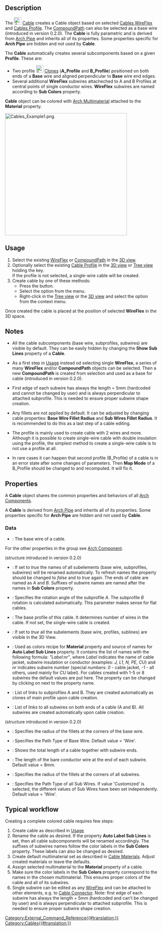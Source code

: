 <languages/>

{{Docnav
|[[Cables_Profile|Profile]]
|[[Cables_CableConduit|CableConduit]]
|[[Cables_Workbench|Cables]]
|IconL=Cables_Profile.svg
|IconR=Cables_CableConduit.svg
|IconC=Cables_workbench_icon.svg
}}

{{GuiCommand
|Name=Cables Cable
|MenuLocation=Cables → Cable
|Workbenches=[[Cables_Workbench|Cables]]
|Shortcut={{KEY|C}} {{KEY|B}}
|Version=0.1.0
|SeeAlso=[[Cables_Profile|Cables Profile]], [[Cables_WireFlex|Cables WireFlex]], [[Cables_Material|Cables Material]]
}}

==Description==

The [[Image:Cables_Cable.svg|24px]] [[Cables_Cable|Cable]] creates a Cable object based on selected [[Cables_WireFlex|Cables WireFlex]] and [[Cables_Profile|Cables Profile]]. The [[Cables_CompoundPath|CompoundPath]] can also be selected as a base wire (introduced in version 0.2.0). The '''Cable''' is fully parametric and is derived from [[Arch_Pipe|Arch Pipe]] and inherits all of its properties. Some properties specific for '''Arch Pipe''' are hidden and not used by '''Cable'''.

The '''Cable''' automatically creates several subcomponents based on a given '''Profile'''. These are:
* Two profile [[Image:Draft_Clone.svg|24px]] [[Draft_Clone|Clones]] ('''A_Profile''' and '''B_Profile''') positioned on both ends of a '''Base''' wire and aligned perpendicular to '''Base''' wire end edges. 
* Several additional '''WireFlex'''  subwires attacheched to A and B Profiles at central points of single conductor wires. '''WireFlex''' subwires are named according to '''Sub Colors''' property.

'''Cable''' object can be colored with [[Arch_MultiMaterial|Arch Multimaterial]] attached to the '''Material''' property.

[[Image:Cables_Example1.png|400px]]
{{Caption|Example of three-core flat cable:<br/>Multimaterial cable shape and its base wire, profile and subwires.}}

==Usage==

# Select the existing [[Cables_WireFlex|WireFlex]] or [[Cables_CompoundPath|CompoundPath]] in the [[3D_view|3D view]].
# Optionally select the existing [[Cables_Profile|Cable Profile]] in the [[3D_view|3D view]] or [[Tree_view|Tree view]] holding the {{KEY|CTRL}} key.<br>If the profile is not selected, a single-wire cable will be created.
# Create cable by one of these methods:
#* Press the {{Button|[[Image:Cables_Cable.svg|16px]] [[Cables_Cable|Cable]]}} button.
#* Select the {{MenuCommand|Cables → [[Image:Cables_Cable.svg|16px]] Cable}} option from the menu.
#* Right-click in the [[Tree_view|Tree view]] or the [[3D_view|3D view]] and select the {{MenuCommand|Cables → [[Image:Cables_Cable.svg|16px]] Cable}} option from the context menu.

Once created the cable is placed at the position of selected '''WireFlex''' in the 3D space.

==Notes==

* All the cable subcomponents (base wire, subprofiles, subwires) are visible by default. They can be easily hidden by changing the '''Show Sub Lines''' property of a '''Cable'''.

* As a first step in [[#Usage|Usage]] instead od selecting single '''WireFlex''', a series of many '''WireFlex''' and/or '''CompoundPath''' objects can be selected. Then a new '''CompoundPath''' is created from selection and used as a base for cable (introduced in version 0.2.0).

* First edge of each subwire has always the length = 5mm (hardcoded and cannot be changed by user) and is always perpendicular to attached subprofile. This is needed to ensure proper subwire shape creation.

* Any fillets are not applied by default. It can be adjusted by changing cable properties: '''Base Wire Fillet Radius''' and '''Sub Wires Fillet Radius'''. It is recommended to do this as a last step of a cable editing.

* The profile is mainly used to create cable with 2 wires and more. Although it is possible to create single-wire cable with double insulation using the profile, the simplest method to create a single-wire cable is to not use a profile at all.

* In rare cases it can happen that second profile (B_Profile) of a cable is in an error state after some changes of parameters. Then '''Map Mode''' of a B_Profile should be changed to {{Value|Deactivated}} and recomputed. It will fix it.

==Properties==

A '''Cable''' object shares the common properties and behaviors of all [[Arch_Component|Arch Components]].

A '''Cable''' is derived from [[Arch_Pipe|Arch Pipe]] and inherits all of its properties. Some properties specific for '''Arch Pipe''' are hidden and not used by '''Cable'''.

===Data===

{{TitleProperty|Component}}

* {{PropertyData|Base|Link}}: The base wire of a cable.

For the other properties in the group see [[Arch_Component#Properties|Arch Component]].

{{TitleProperty|Cable}}
(structure introduced in version 0.2.0)

* {{PropertyData|Auto Label Sub Lines|Bool}}: If set to ''true'' the names of all subelements (base wire, subprofiles, subwires) will be renamed automatically. To refresh names the property should be changed to ''false'' and to ''true'' again. The ends of cable are named as ''A'' and ''B''. Suffixes of subwire names are named after the names in '''Sub Colors''' property.
* {{PropertyData|Cable Rotation|Angle}}: Specifies the rotation angle of the subprofile ''A''. The subprofile ''B'' rotation is calculated automatically. This parameter makes sense for flat cables.
* {{PropertyData|Profile|Link}}: The base profile of this cable. It determines number of wires in the cable. If not set, the single-wire cable is created.
* {{PropertyData|Show Sub Lines|Bool}}: If set to ''true'' all the subelements (base wire, profiles, sublines) are visible in the 3D View.
* {{PropertyData|Sub Colors|StringList}}: Used as colors recipe for '''Material''' property and source of names for '''Auto Label Sub Lines''' property. It contains the list of names with the following formula: ''"Label:nr"'', where ''Label'' indicates the name of cable jacket, subwire insulation or conductor (examples: ''J, L1, N, PE, CU'') and ''nr'' indicates subwire number (special numbers: ''0'' - cable jacket, ''-1'' - all others, used mainly for ''CU'' label). For cables created with 1-5 or 8 subwires the default values are put here. The property can be changed by clicking on {{KEY|...}} next to the property name.
* {{PropertyData|Sub Profiles|LinkList}}: List of links to subprofiles A and B. They are created automatically as clones of main profile upon cable creation.
* {{PropertyData|Sub Wires|LinkList}}: List of links to all subwires on both ends of a cable (A and B). All subwires are created automatically upon cable creation.

{{TitleProperty|Cable Shape}}
(structure introduced in version 0.2.0)

* {{PropertyData|Base Wire Fillet Radius|Length}}: Specifies the radius of the fillets at the corners of the base wire.
* {{PropertyData|Base Wire Path Type|Enumeration}}: Specifies the Path Type of Base Wire. Default value = 'Wire'.
* {{PropertyData|Length|Length}}: Shows the total length of a cable together with subwire ends.
* {{PropertyData|Stripped Wire Length|Length}}: The length of the bare conductor wire at the end of each subwire. Default value = 8mm.
* {{PropertyData|Sub Wires Fillet Radius|Length}}: Specifies the radius of the fillets at the corners of all subwires.
* {{PropertyData|Sub Wires Path Type|Enumeration}}: Specifies the Path Type of all Sub Wires. If value 'Customized' is selected, the different values of Sub Wires have been set independently. Default value = 'Wire'.

==Typical workflow==

Creating a complete colored cable requires few steps:
# Create cable as described in [[#Usage|Usage]]
# Rename the cable as desired. If the property '''Auto Label Sub Lines''' is set, then all cable subcomponents will be renamed accordingly. The suffixes of subwires names follow the color labels in the '''Sub Colors''' property. These labels can also be changed as desired.
# Create default multimaterial set as described in [[Cables_Material|Cable Materials]]. Adjust created materials or leave the defaults.
# Assign selected multimaterial to the '''Material''' property of a cable.
# Make sure the color labels in the '''Sub Colors''' property correspond to the names in the chosen multimaterial. This ensures proper colors of the cable and all of its subwires.
# Single subwire can be edited as any [[Cables_WireFlex|WireFlex]] and can be attached to other elements, e.g. to [[Cables_CableConnector|Cable Connector]]. Note: first edge of each subwire has always the length = 5mm (hardcoded and can't be changed by user) and is always perpendicular to attached subprofile. This is needed to ensure proper subwire shape creation.


{{Docnav
|[[Cables_Profile|Profile]]
|[[Cables_CableConduit|CableConduit]]
|[[Cables_Workbench|Cables]]
|IconL=Cables_Profile.svg
|IconR=Cables_CableConduit.svg
|IconC=Cables_workbench_icon.svg
}}

[[Category:External_Command_Reference{{#translation:}}]]
[[Category:Cables{{#translation:}}]]